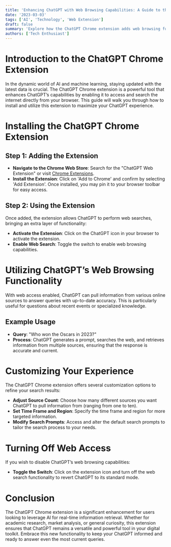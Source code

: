 ```yaml
---
title: 'Enhancing ChatGPT with Web Browsing Capabilities: A Guide to the Chrome Extension'
date: '2023-03-03'
tags: ['AI', 'Technology', 'Web Extension']
draft: false
summary: 'Explore how the ChatGPT Chrome extension adds web browsing functionality to ChatGPT, allowing it to fetch real-time data and answers directly from the web.'
authors: ['Tech Enthusiast']
---
```


# Introduction to the ChatGPT Chrome Extension

In the dynamic world of AI and machine learning, staying updated with the latest data is crucial. The ChatGPT Chrome extension is a powerful tool that enhances ChatGPT’s capabilities by enabling it to access and search the internet directly from your browser. This guide will walk you through how to install and utilize this extension to maximize your ChatGPT experience.

# Installing the ChatGPT Chrome Extension

## Step 1: Adding the Extension

- **Navigate to the Chrome Web Store**: Search for the "ChatGPT Web Extension" or visit [Chrome Extensions](https://chrome.google.com/webstore/category/extensions).
- **Install the Extension**: Click on 'Add to Chrome' and confirm by selecting 'Add Extension'. Once installed, you may pin it to your browser toolbar for easy access.

## Step 2: Using the Extension

Once added, the extension allows ChatGPT to perform web searches, bringing an extra layer of functionality:

- **Activate the Extension**: Click on the ChatGPT icon in your browser to activate the extension.
- **Enable Web Search**: Toggle the switch to enable web browsing capabilities.

# Utilizing ChatGPT’s Web Browsing Functionality

With web access enabled, ChatGPT can pull information from various online sources to answer queries with up-to-date accuracy. This is particularly useful for questions about recent events or specialized knowledge.

## Example Usage

- **Query**: "Who won the Oscars in 2023?"
- **Process**: ChatGPT generates a prompt, searches the web, and retrieves information from multiple sources, ensuring that the response is accurate and current.

# Customizing Your Experience

The ChatGPT Chrome extension offers several customization options to refine your search results:

- **Adjust Source Count**: Choose how many different sources you want ChatGPT to pull information from (ranging from one to ten).
- **Set Time Frame and Region**: Specify the time frame and region for more targeted information.
- **Modify Search Prompts**: Access and alter the default search prompts to tailor the search process to your needs.

# Turning Off Web Access

If you wish to disable ChatGPT’s web browsing capabilities:

- **Toggle the Switch**: Click on the extension icon and turn off the web search functionality to revert ChatGPT to its standard mode.

# Conclusion

The ChatGPT Chrome extension is a significant enhancement for users looking to leverage AI for real-time information retrieval. Whether for academic research, market analysis, or general curiosity, this extension ensures that ChatGPT remains a versatile and powerful tool in your digital toolkit. Embrace this new functionality to keep your ChatGPT informed and ready to answer even the most current queries.

